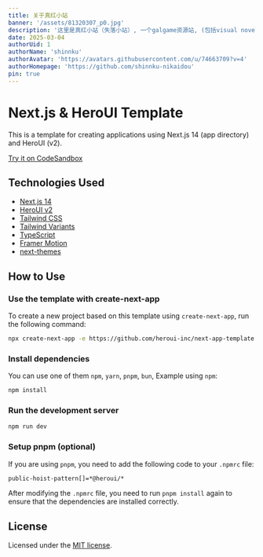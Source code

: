 ```yaml
---
title: 关于真红小站
banner: '/assets/81320307_p0.jpg'
description: '这里是真红小站（失落小站）, 一个galgame资源站, (包括visual novel, 黄油, psp, krkr, ons gal资源 等), 收录了大部分的汉化galgame, 大部分的生肉galgame资源。'
date: 2025-03-04
authorUid: 1
authorName: 'shinnku'
authorAvatar: 'https://avatars.githubusercontent.com/u/74663709?v=4'
authorHomepage: 'https://github.com/shinnku-nikaidou'
pin: true
---
```


# Next.js & HeroUI Template

This is a template for creating applications using Next.js 14 (app directory) and HeroUI (v2).

[Try it on CodeSandbox](https://githubbox.com/heroui-inc/heroui/next-app-template)

## Technologies Used

- [Next.js 14](https://nextjs.org/docs/getting-started)
- [HeroUI v2](https://heroui.com/)
- [Tailwind CSS](https://tailwindcss.com/)
- [Tailwind Variants](https://tailwind-variants.org)
- [TypeScript](https://www.typescriptlang.org/)
- [Framer Motion](https://www.framer.com/motion/)
- [next-themes](https://github.com/pacocoursey/next-themes)

## How to Use

### Use the template with create-next-app

To create a new project based on this template using `create-next-app`, run the following command:

```bash
npx create-next-app -e https://github.com/heroui-inc/next-app-template
```

### Install dependencies

You can use one of them `npm`, `yarn`, `pnpm`, `bun`, Example using `npm`:

```bash
npm install
```

### Run the development server

```bash
npm run dev
```

### Setup pnpm (optional)

If you are using `pnpm`, you need to add the following code to your `.npmrc` file:

```bash
public-hoist-pattern[]=*@heroui/*
```

After modifying the `.npmrc` file, you need to run `pnpm install` again to ensure that the dependencies are installed correctly.

## License

Licensed under the [MIT license](https://github.com/heroui-inc/next-app-template/blob/main/LICENSE).

